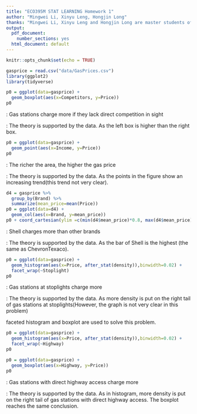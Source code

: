 ```yaml
---
title: "ECO395M STAT LEARNING Homework 1" 
author: "Mingwei Li, Xinyu Leng, Hongjin Long"
thanks: "Mingwei Li, Xinyu Leng and Hongjin Long are master students of economics, The University of Texas at Austin"
output:
  pdf_document: 
    number_sections: yes
  html_document: default
---
```

```r
knitr::opts_chunk$set(echo = TRUE)
```

\begin{abstract}
This document is the first homework of ECO395M STAT LEARNING. The projects \textbf{Gas Price}, \textbf{a bike share network}, \textbf{flights at ABIA} and \textbf{K-nearest neighbors} are included in this document. The whole project is available at \textcolor{blue}{\href{https://github.com/mliw/datamining_hk1}{here}}. 
\begin{figure}[!htbp]
	\centering
	\includegraphics[width=0.85\textwidth]{pic/0.jpg}
\end{figure}

\end{abstract}

\newpage
\tableofcontents

\newpage
\section{Gas Price}
```r
gasprice = read.csv("data/GasPrices.csv")
library(ggplot2)
library(tidyverse)
```

\textbf{(A) Gas stations charge more if they lack direct competition in sight (boxplot).}

```r
p0 = ggplot(data=gasprice) + 
  geom_boxplot(aes(x=Competitors, y=Price))
p0
```
\textbf{Claim}: Gas stations charge more if they lack direct competition in sight

\textbf{Conclusion}: The theory is supported by the data. As the left box is higher than the right box.

\newpage
\textbf{(B) The richer the area, the higher the gas price (scatter plot).}

```r
p0 = ggplot(data=gasprice) + 
  geom_point(aes(x=Income, y=Price))
p0
```
\textbf{Claim}: The richer the area, the higher the gas price

\textbf{Conclusion}: The theory is supported by the data. As the points in the figure show an increasing trend(this trend not very clear).

\newpage
\textbf{(C) Shell charges more than other brands (bar plot).}

```r
d4 = gasprice %>%
  group_by(Brand) %>%
  summarize(mean_price=mean(Price))
p0 = ggplot(data=d4) + 
  geom_col(aes(x=Brand, y=mean_price))
p0 + coord_cartesian(ylim =c(min(d4$mean_price)*0.8, max(d4$mean_price)))
```

\textbf{Claim}: Shell charges more than other brands

\textbf{Conclusion}: The theory is supported by the data. As the bar of Shell is the highest (the same as ChevronTexaco).


\newpage
\textbf{(D) Gas stations at stoplights charge more (faceted histogram).}

```r
p0 = ggplot(data=gasprice) + 
  geom_histogram(aes(x=Price, after_stat(density)),binwidth=0.02) + 
  facet_wrap(~Stoplight)
p0
```

\textbf{Claim}: Gas stations at stoplights charge more

\textbf{Conclusion}: The theory is supported by the data. As more density is put on the right tail of gas stations at stoplights(However, the graph is not very clear in this problem)


\newpage
\textbf{(E) Gas stations with direct highway access charge more (your choice of plot).}

faceted histogram and boxplot are used to solve this problem.

\textbf{(1)faceted histogram:}
```r
p0 = ggplot(data=gasprice) + 
  geom_histogram(aes(x=Price, after_stat(density)),binwidth=0.02) + 
  facet_wrap(~Highway)
p0
```

\textbf{(2)boxplot:}
```r
p0 = ggplot(data=gasprice) + 
  geom_boxplot(aes(x=Highway, y=Price))
p0
```

\textbf{Claim}: Gas stations with direct highway access charge more

\textbf{Conclusion}: The theory is supported by the data. As in histogram, more density is put on the right tail of gas stations with direct highway access. The boxplot reaches the same conclusion.
